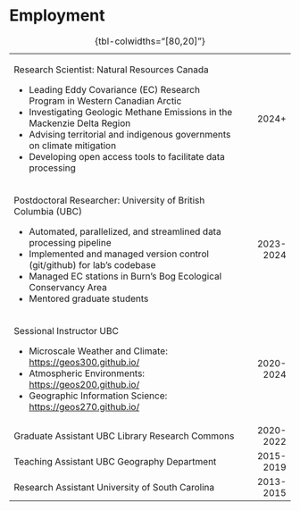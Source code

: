 
# Employment

+-------------------------------------------------------------------------------:+---------------:+
|                                                                                |                |
+================================================================================+===============:+
| Research Scientist: Natural Resources Canada                                   | 2024+          |
|                                                                                |                |
| - Leading Eddy Covariance (EC) Research Program in Western Canadian Arctic     |                |
| - Investigating Geologic Methane Emissions in the Mackenzie Delta Region       |                |
| - Advising territorial and indigenous governments on climate mitigation        |                |
| - Developing open access tools to facilitate data processing                   |                |
+--------------------------------------------------------------------------------+----------------+
| Postdoctoral Researcher: University of British Columbia (UBC)                  | 2023-2024      |
|                                                                                |                |
| - Automated, parallelized, and streamlined data processing pipeline            |                |
| - Implemented and managed version control (git/github) for lab's codebase      |                |
| - Managed EC stations in Burn's Bog Ecological Conservancy Area                |                |
| - Mentored graduate students                                                   |                |
+--------------------------------------------------------------------------------+----------------+
| Sessional Instructor UBC                                                       | 2020-2024      |
|                                                                                |                |
| - Microscale Weather and Climate: <https://geos300.github.io/>                 |                |
| - Atmospheric Environments: <https://geos200.github.io/>                       |                |
| - Geographic Information Science: <https://geos270.github.io/>                 |                |
+--------------------------------------------------------------------------------+----------------+
| Graduate Assistant UBC Library Research Commons                                | 2020-2022      |
+--------------------------------------------------------------------------------+----------------+
| Teaching Assistant UBC Geography Department                                    | 2015-2019      |
+--------------------------------------------------------------------------------+----------------+
| Research Assistant University of South Carolina                                | 2013-2015      |
+--------------------------------------------------------------------------------+----------------+

: {tbl-colwidths="[80,20]"}
